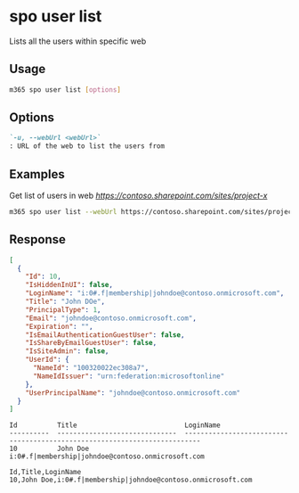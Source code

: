 
# spo user list

Lists all the users within specific web

## Usage

```sh
m365 spo user list [options]
```

## Options

```md defintion-list
`-u, --webUrl <webUrl>`
: URL of the web to list the users from
```

<Global />

## Examples

Get list of users in web _https://contoso.sharepoint.com/sites/project-x_

```sh
m365 spo user list --webUrl https://contoso.sharepoint.com/sites/project-x
```

## Response

<Tabs>
  <TabItem value="json" label="JSON">

  ```json
  [
    {
      "Id": 10,
      "IsHiddenInUI": false,
      "LoginName": "i:0#.f|membership|johndoe@contoso.onmicrosoft.com",
      "Title": "John DOe",
      "PrincipalType": 1,
      "Email": "johndoe@contoso.onmicrosoft.com",
      "Expiration": "",
      "IsEmailAuthenticationGuestUser": false,
      "IsShareByEmailGuestUser": false,
      "IsSiteAdmin": false,
      "UserId": {
        "NameId": "100320022ec308a7",
        "NameIdIssuer": "urn:federation:microsoftonline"
      },
      "UserPrincipalName": "johndoe@contoso.onmicrosoft.com"
    }
  ]
  ```

  </TabItem>
  <TabItem value="text" label="Text">

  ```text
  Id          Title                           LoginName
  ----------  ------------------------------  --------------------------------------------------------------------------
  10          John Doe                        i:0#.f|membership|johndoe@contoso.onmicrosoft.com
  ```

  </TabItem>
  <TabItem value="csv" label="CSV">

  ```csv
  Id,Title,LoginName
  10,John Doe,i:0#.f|membership|johndoe@contoso.onmicrosoft.com
  ```

  </TabItem>
</Tabs>
